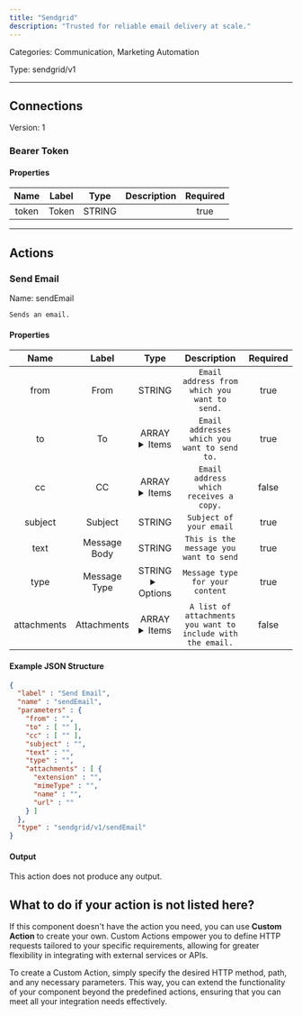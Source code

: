 ```yaml
---
title: "Sendgrid"
description: "Trusted for reliable email delivery at scale."
---
```



Categories: Communication, Marketing Automation


Type: sendgrid/v1

<hr />



## Connections

Version: 1


### Bearer Token

#### Properties

|      Name       |      Label     |     Type     |     Description     | Required |
|:---------------:|:--------------:|:------------:|:-------------------:|:--------:|
| token | Token | STRING |  | true |





<hr />


## Actions


### Send Email
Name: sendEmail

`Sends an email.`

#### Properties

|      Name       |      Label     |     Type     |     Description     | Required |
|:---------------:|:--------------:|:------------:|:-------------------:|:--------:|
| from | From | STRING | `Email address from which you want to send.` | true |
| to | To | ARRAY <details> <summary> Items </summary> [STRING] </details> | `Email addresses which you want to send to.` | true |
| cc | CC | ARRAY <details> <summary> Items </summary> [STRING] </details> | `Email address which receives a copy.` | false |
| subject | Subject | STRING | `Subject of your email` | true |
| text | Message Body | STRING | `This is the message you want to send` | true |
| type | Message Type | STRING <details> <summary> Options </summary> text/plain, text/html </details> | `Message type for your content` | true |
| attachments | Attachments | ARRAY <details> <summary> Items </summary> [FILE_ENTRY] </details> | `A list of attachments you want to include with the email.` | false |

#### Example JSON Structure
```json
{
  "label" : "Send Email",
  "name" : "sendEmail",
  "parameters" : {
    "from" : "",
    "to" : [ "" ],
    "cc" : [ "" ],
    "subject" : "",
    "text" : "",
    "type" : "",
    "attachments" : [ {
      "extension" : "",
      "mimeType" : "",
      "name" : "",
      "url" : ""
    } ]
  },
  "type" : "sendgrid/v1/sendEmail"
}
```

#### Output

This action does not produce any output.






## What to do if your action is not listed here?

If this component doesn't have the action you need, you can use **Custom Action** to create your own. Custom Actions empower you to define HTTP requests tailored to your specific requirements, allowing for greater flexibility in integrating with external services or APIs.

To create a Custom Action, simply specify the desired HTTP method, path, and any necessary parameters. This way, you can extend the functionality of your component beyond the predefined actions, ensuring that you can meet all your integration needs effectively.

